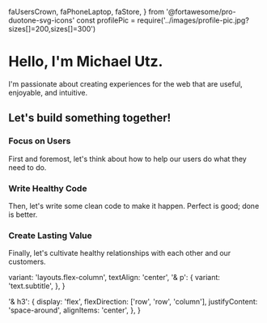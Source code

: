   faUsersCrown,
  faPhoneLaptop,
  faStore,
} from '@fortawesome/pro-duotone-svg-icons'
const profilePic = require('../images/profile-pic.jpg?sizes[]=200,sizes[]=300')

<Hero
  title="Michael Utz"
  subtitle="Front-end Developer"
  blur={props.blur}
  pulsate={props.pulsate}
  profilePic={profilePic}
/>

<Box variant="layouts.container">
<Box sx={welcome}>

# Hello, I'm Michael Utz.

I'm passionate about creating experiences for the web that are
useful, enjoyable, and intuitive.

## Let's build something together!

</Box>
<Grid variant="triplet" sx={triplet}>
<div>

### <FADUsersCrown wrapper={IconWrapper} /> Focus on Users

First and foremost, let's think about how to help our users do what they need to
do.

</div>
<div>

### <FADPhoneLaptop wrapper={IconWrapper} /> Write Healthy Code

Then, let's write some clean code to make it happen. Perfect is good;
done is better.

</div>
<div>

### <FADStore wrapper={IconWrapper} /> Create Lasting Value

Finally, let's cultivate healthy relationships with each other and our customers.

</div>
</Grid>
</Box>

  variant: 'layouts.flex-column',
  textAlign: 'center',
  '& p': {
    variant: 'text.subtitle',
  },
}

  '& h3': {
    display: 'flex',
    flexDirection: ['row', 'row', 'column'],
    justifyContent: 'space-around',
    alignItems: 'center',
  },
}

